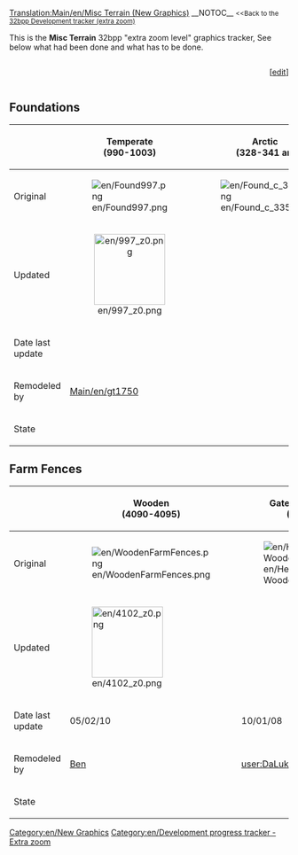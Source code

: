 [[Translation:Main/en/Misc Terrain (New Graphics)]]
__NOTOC__
<small><<Back to the [[Main/en/32bpp graphics development tracker (extra zoom)|32bpp Development tracker (extra zoom)]]</small>

This is the '''Misc Terrain''' 32bpp "extra zoom level" graphics tracker, See below what had been done and what has to be done.<br> 


<!-- please update the Progress bar after editing here: 
http://wiki.openttd.org/?title=Template:Progress_bar_32bpp_tracker&action=edit 
-->
<div><div style="display: table-cell; width:100%">{{en/Progress bar 32bpp tracker|misc terrain}}</div><div style="display: table-cell">[<span class="plainlinks">[http://wiki.openttd.org/?title=Template:Progress_bar_32bpp_tracker&action=edit edit]</span>]</div></div>


{{en/Tracker sprite key}}

<onlyinclude>
==Foundations==
{| border=1 style="background:#e7ebff;"
!
!width=128| Temperate <br /> (990-1003)
!width=128| Arctic    <br /> (328-341 ar)
!width=128| Tropical  <br /> (517-530 tr)
!width=128| Toyland   <br /> (543-556 to)
|-
!Original
|[[File:en/Found997.png]]
|[[File:en/Found c 335.png]]
|[[File:en/Found h 524.png]]
|[[File:en/Found t 550.png]]
|-
!Updated
|align="center"|[[File:en/997 z0.png|128px]]
|
|align="center"|[[File:en/524 z0.png|128px]]
|
|-
!Date last update
|
|
|
|
|-
!Remodeled by
|[[Main/en/gt1750]]
|
|
|
|-
!State
| {{en/Tracker sprite status|z0 = done      |z1 = wip       |z2 = wip  }}
| {{en/Tracker sprite status|z0 = wip       |z1 = wip       |z2 = wip  }}
| {{en/Tracker sprite status|z0 = done      |z1 = wip       |z2 = wip  }}
| {{en/Tracker sprite status|z0 = unclaimed |z1 = unclaimed |z2 = unclaimed}}
|}

==Farm Fences==
{| border=1 style="background:#e7ebff;"
!
!width=128| Wooden   <br /> (4090-4095) 
!width=128| Gateway in Hedge #1 <br /> (4096-4101)
!width=128| Hedge #1 <br /> (4102-4107)
!width=128| Hedge #2 <br /> (4108-4113)
!width=128| Hedge #3 <br /> (4114-4119)
!width=128| Stone    <br /> (4120-4125)
|-
!Original
|[[File:en/WoodenFarmFences.png]]
|[[File:en/Hedge-WoodenFarmFences.png]]
|[[File:en/Hedge1FarmFences.png]]
|[[File:en/Hedge2FarmFences.png]]
|[[File:en/Hedge3FarmFences.png]]
|[[File:en/StoneFarmFences.png]]
|-
!Updated
|[[File:en/4102 z0.png|128px]]
|
|[[File:en/4090 z0.png|128px]]
|
|
|
|-
!Date last update
|05/02/10
|10/01/08
|05/02/10
|10/01/08
|10/01/08
|10/01/08
|-
!Remodeled by
|[[Archive/en/Ben|Ben]]
|[[Archive/en/DaLuke|user:DaLuke]]
|[[Archive/en/Ben|Ben]]
|[[Archive/en/DaLuke|user:DaLuke]]
|[[Archive/en/DaLuke|user:DaLuke]]
|[[Archive/en/DaLuke|user:DaLuke]]
|-
!State
| {{en/Tracker sprite status|z0 = done      |z1 = wip       |z2 = wip  }}
| {{en/Tracker sprite status|z0 = wip       |z1 = wip       |z2 = wip  }}
| {{en/Tracker sprite status|z0 = done      |z1 = wip       |z2 = wip  }}
| {{en/Tracker sprite status|z0 = wip       |z1 = wip       |z2 = wip  }}
| {{en/Tracker sprite status|z0 = wip       |z1 = wip       |z2 = wip  }}
| {{en/Tracker sprite status|z0 = wip       |z1 = wip       |z2 = wip  }}
|}</onlyinclude>


{{en/Navbox Graphics Development}}

[[Category:en/New Graphics]][[Category:en/Development progress tracker - Extra zoom]]